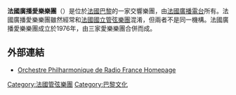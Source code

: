 {{Infobox orchestra
| name                = 法国广播爱乐乐团<br>Orchestre philharmonique de Radio France
| type                = 
| image               = Fête de la musique 2016 à la Maison de la Radio, Paris.jpg
| caption             = {{link-en|马泽娜·迪亚昆|Marzena Diakun}}指挥法国广播爱乐乐团，2016年6月21日
| location            = [[法國|法國]][[巴黎|巴黎]]
| founded             = {{start date|1937}}
| concert_hall        = {{link-en|法國國家廣播電台會堂|Maison de la Radio}}
| website             = [https://www.maisondelaradioetdelamusique.fr/concerts-classiques/orchestre-philharmonique-de-radio-france 官方网站]
| principal_conductor = {{link-en|米科·弗兰克|Mikko Franck}}
}}
'''法國廣播愛樂樂團'''（{{lang-fr|Orchestre philharmonique de Radio France}}）是位於[[法國|法國]][[巴黎|巴黎]]的一家交響樂團，由[[法国广播电台|法國廣播電台]]所有。法國廣播愛樂樂團雖然經常和[[法國國立管弦樂團|法國國立管弦樂團]]混淆，但兩者不是同一機構。法國廣播愛樂樂團成立於1976年，由三家愛樂樂團合併而成。

== 外部連結 ==
*[http://sites.radiofrance.fr/chaines/formations/philharmonique/accueil/ Orchestre Philharmonique de Radio France Homepage] {{Wayback|url=http://sites.radiofrance.fr/chaines/formations/philharmonique/accueil/ |date=20140409174435 }}
{{乐团小作品}} 
[[Category:法國管弦樂團|Category:法國管弦樂團]]
[[Category:巴黎文化|Category:巴黎文化]]